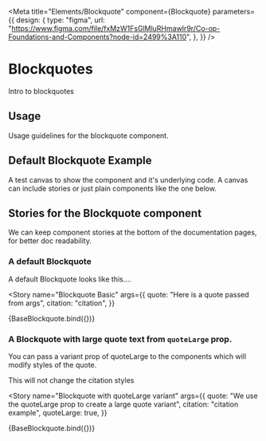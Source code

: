 

<Meta
  title="Elements/Blockquote"
  component={Blockquote}
  parameters={{
    design: {
      type: "figma",
      url:
        "https://www.figma.com/file/fxMzW1FsGlMluRHmawIr9r/Co-op-Foundations-and-Components?node-id=2499%3A110",
    },
  }}
/>

# Blockquotes

Intro to blockquotes

## Usage

Usage guidelines for the blockquote component.

## Default Blockquote Example

A test canvas to show the component and it's underlying code.
A canvas can include stories or just plain components like the one below.

<Canvas>
  <Blockquote quote="This is a quote" citation="citation"></Blockquote>
</Canvas>

## Stories for the Blockquote component

We can keep component stories at the bottom of the documentation pages, for better doc readability.

### A default Blockquote

A default Blockquote looks like this....

<Story
  name="Blockquote Basic"
  args={{
    quote: "Here is a quote passed from args",
    citation: "citation",
  }}
>
  {BaseBlockquote.bind({})}
</Story>

### A Blockquote with large quote text from `quoteLarge` prop.

You can pass a variant prop of quoteLarge to the components which will modify styles of the quote.

This will not change the citation styles

<Story
  name="Blockquote with quoteLarge variant"
  args={{
    quote: "We use the quoteLarge prop to create a large quote variant",
    citation: "citation example",
    quoteLarge: true,
  }}
>
  {BaseBlockquote.bind({})}
</Story>
